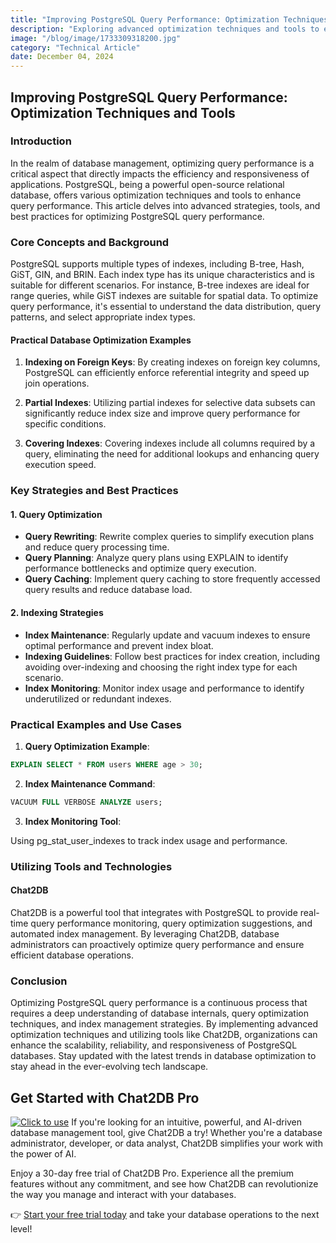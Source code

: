 ```yaml
---
title: "Improving PostgreSQL Query Performance: Optimization Techniques and Tools"
description: "Exploring advanced optimization techniques and tools to enhance PostgreSQL query performance."
image: "/blog/image/1733309318200.jpg"
category: "Technical Article"
date: December 04, 2024
---
```


## Improving PostgreSQL Query Performance: Optimization Techniques and Tools

### Introduction

In the realm of database management, optimizing query performance is a critical aspect that directly impacts the efficiency and responsiveness of applications. PostgreSQL, being a powerful open-source relational database, offers various optimization techniques and tools to enhance query performance. This article delves into advanced strategies, tools, and best practices for optimizing PostgreSQL query performance.

### Core Concepts and Background

PostgreSQL supports multiple types of indexes, including B-tree, Hash, GiST, GIN, and BRIN. Each index type has its unique characteristics and is suitable for different scenarios. For instance, B-tree indexes are ideal for range queries, while GiST indexes are suitable for spatial data. To optimize query performance, it's essential to understand the data distribution, query patterns, and select appropriate index types.

#### Practical Database Optimization Examples

1. **Indexing on Foreign Keys**: By creating indexes on foreign key columns, PostgreSQL can efficiently enforce referential integrity and speed up join operations.

2. **Partial Indexes**: Utilizing partial indexes for selective data subsets can significantly reduce index size and improve query performance for specific conditions.

3. **Covering Indexes**: Covering indexes include all columns required by a query, eliminating the need for additional lookups and enhancing query execution speed.

### Key Strategies and Best Practices

#### 1. Query Optimization

- **Query Rewriting**: Rewrite complex queries to simplify execution plans and reduce query processing time.
- **Query Planning**: Analyze query plans using EXPLAIN to identify performance bottlenecks and optimize query execution.
- **Query Caching**: Implement query caching to store frequently accessed query results and reduce database load.

#### 2. Indexing Strategies

- **Index Maintenance**: Regularly update and vacuum indexes to ensure optimal performance and prevent index bloat.
- **Indexing Guidelines**: Follow best practices for index creation, including avoiding over-indexing and choosing the right index type for each scenario.
- **Index Monitoring**: Monitor index usage and performance to identify underutilized or redundant indexes.

### Practical Examples and Use Cases

1. **Query Optimization Example**:

```sql
EXPLAIN SELECT * FROM users WHERE age > 30;
```

2. **Index Maintenance Command**:

```sql
VACUUM FULL VERBOSE ANALYZE users;
```

3. **Index Monitoring Tool**:

Using pg_stat_user_indexes to track index usage and performance.

### Utilizing Tools and Technologies

#### Chat2DB

Chat2DB is a powerful tool that integrates with PostgreSQL to provide real-time query performance monitoring, query optimization suggestions, and automated index management. By leveraging Chat2DB, database administrators can proactively optimize query performance and ensure efficient database operations.

### Conclusion

Optimizing PostgreSQL query performance is a continuous process that requires a deep understanding of database internals, query optimization techniques, and index management strategies. By implementing advanced optimization techniques and utilizing tools like Chat2DB, organizations can enhance the scalability, reliability, and responsiveness of PostgreSQL databases. Stay updated with the latest trends in database optimization to stay ahead in the ever-evolving tech landscape.


## Get Started with Chat2DB Pro

[![Click to use](/image/blog/bg/chat2db.jpg)](https://chat2db.ai)
If you're looking for an intuitive, powerful, and AI-driven database management tool, give Chat2DB a try! Whether you're a database administrator, developer, or data analyst, Chat2DB simplifies your work with the power of AI.

Enjoy a 30-day free trial of Chat2DB Pro. Experience all the premium features without any commitment, and see how Chat2DB can revolutionize the way you manage and interact with your databases.

👉 [Start your free trial today](https://chat2db.ai/pricing) and take your database operations to the next level!

